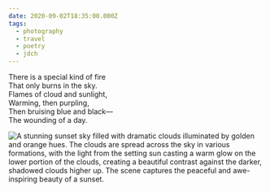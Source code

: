 ```yaml
---
date: 2020-09-02T18:35:00.000Z
tags:
  - photography
  - travel
  - poetry
  - jdch
---
```

There is a special kind of fire<br/>
That only burns in the sky.<br/>
Flames of cloud and sunlight,<br/>
Warming, then purpling,<br/>
Then bruising blue and black—<br/>
The wounding of a day.

![A stunning sunset sky filled with dramatic clouds illuminated by golden and orange hues. The clouds are spread across the sky in various formations, with the light from the setting sun casting a warm glow on the lower portion of the clouds, creating a beautiful contrast against the darker, shadowed clouds higher up. The scene captures the peaceful and awe-inspiring beauty of a sunset.](../../assets/photos/20200902-IMG_3749.jpg)
